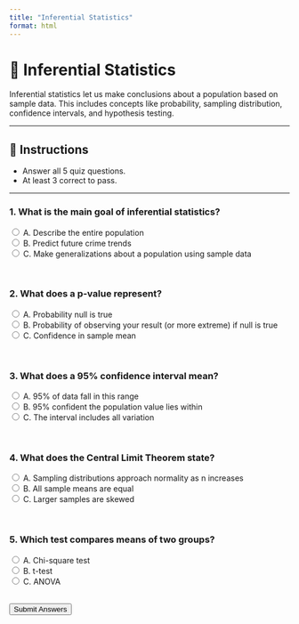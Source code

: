 ```yaml
---
title: "Inferential Statistics"
format: html
---
```


# 🎯 Inferential Statistics

Inferential statistics let us make conclusions about a population based on sample data. This includes concepts like probability, sampling distribution, confidence intervals, and hypothesis testing.

---

## 🧪 Instructions

- Answer all 5 quiz questions.
- At least 3 correct to pass.

---

<form id="quiz-form">

### 1. What is the main goal of inferential statistics?

<label><input type="radio" name="q1" value="a"> A. Describe the entire population</label><br>
<label><input type="radio" name="q1" value="b"> B. Predict future crime trends</label><br>
<label><input type="radio" name="q1" value="c"> C. Make generalizations about a population using sample data</label><br>

<br>

### 2. What does a p-value represent?

<label><input type="radio" name="q2" value="a"> A. Probability null is true</label><br>
<label><input type="radio" name="q2" value="b"> B. Probability of observing your result (or more extreme) if null is true</label><br>
<label><input type="radio" name="q2" value="c"> C. Confidence in sample mean</label><br>

<br>

### 3. What does a 95% confidence interval mean?

<label><input type="radio" name="q3" value="a"> A. 95% of data fall in this range</label><br>
<label><input type="radio" name="q3" value="b"> B. 95% confident the population value lies within</label><br>
<label><input type="radio" name="q3" value="c"> C. The interval includes all variation</label><br>

<br>

### 4. What does the Central Limit Theorem state?

<label><input type="radio" name="q4" value="a"> A. Sampling distributions approach normality as n increases</label><br>
<label><input type="radio" name="q4" value="b"> B. All sample means are equal</label><br>
<label><input type="radio" name="q4" value="c"> C. Larger samples are skewed</label><br>

<br>

### 5. Which test compares means of two groups?

<label><input type="radio" name="q5" value="a"> A. Chi-square test</label><br>
<label><input type="radio" name="q5" value="b"> B. t-test</label><br>
<label><input type="radio" name="q5" value="c"> C. ANOVA</label><br>

<br>
<button type="button" onclick="gradeQuiz()">Submit Answers</button>
</form>

<div id="score" style="margin-top: 20px; font-weight: bold;"></div>
<div id="feedback" style="margin-top: 10px;"></div>

<script>
function gradeQuiz() {
  const answers = {
    q1: "c",
    q2: "b",
    q3: "b",
    q4: "a",
    q5: "b"
  };

  let score = 0;

  document.querySelectorAll("form label").forEach(label => {
    label.style.color = "";
  });

  for (let q in answers) {
    const selected = document.querySelector(`input[name=\"${q}\"]:checked`);
    if (selected) {
      const label = selected.parentElement;
      if (selected.value === answers[q]) {
        label.style.color = "green";
        score += 1;
      } else {
        label.style.color = "red";
      }
    }
  }

  document.getElementById("score").innerHTML = "Your Score: " + score + "/5";

  document.getElementById("feedback").innerHTML =
    (score >= 3) ? "✅ You may continue." : "❌ Please try again.";
}
</script>
